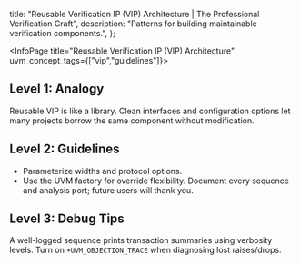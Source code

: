 
  title: "Reusable Verification IP (VIP) Architecture | The Professional Verification Craft",
  description: "Patterns for building maintainable verification components.",
};

<InfoPage title="Reusable Verification IP (VIP) Architecture" uvm_concept_tags={["vip","guidelines"]}>

## Level 1: Analogy

Reusable VIP is like a library. Clean interfaces and configuration options let many projects borrow the same component without modification.

## Level 2: Guidelines

- Parameterize widths and protocol options.
- Use the UVM factory for override flexibility.
<Alert>Document every sequence and analysis port; future users will thank you.</Alert>

## Level 3: Debug Tips

A well-logged sequence prints transaction summaries using verbosity levels. Turn on `+UVM_OBJECTION_TRACE` when diagnosing lost raises/drops.

</InfoPage>
